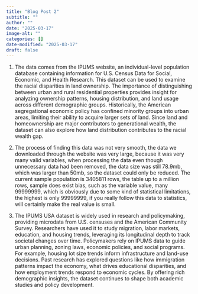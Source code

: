 ```yaml
---
title: "Blog Post 2"
subtitle: ""
author: ""
date: "2025-03-17"
image-alt: ""
categories: []
date-modified: "2025-03-17"
draft: false
---
```


1. The data comes from the IPUMS website, an individual-level population database containing information for U.S. Census Data for Social, Economic, and Health Research. This dataset can be used to examine the racial disparities in land ownership. The importance of distinguishing between urban and rural residential properties provides insight for analyzing ownership patterns, housing distribution, and land usage across different demographic groups.  Historically, the American segregational economic policy has confined minority groups into urban areas, limiting their ability to acquire larger sets of land. Since land and homeownership are major contributors to generational wealth, the dataset can also explore how land distribution contributes to the racial wealth gap. 

2. The process of finding this data was not very smooth, the data we downloaded through the website was very large, because it was very many valid variables, when processing the data even though unnecessary data had been removed, the data size was still 78.9mb, which was larger than 50mb, so the dataset could only be reduced.
The current sample population is 3405811 rows, the table up to a million rows, sample does exist bias, such as the variable value, many 99999999, which is obviously due to some kind of statistical limitations, the highest is only 99999999, if you really follow this data to statistics, will certainly make the real value is small.

3. The IPUMS USA dataset is widely used in research and policymaking, providing microdata from U.S. censuses and the American Community Survey. Researchers have used it to study migration, labor markets, education, and housing trends, leveraging its longitudinal depth to track societal changes over time.
Policymakers rely on IPUMS data to guide urban planning, zoning laws, economic policies, and social programs. For example, housing lot size trends inform infrastructure and land-use decisions. Past research has explored questions like how immigration patterns impact the economy, what drives educational disparities, and how employment trends respond to economic cycles. By offering rich demographic insights, the dataset continues to shape both academic studies and policy development.
